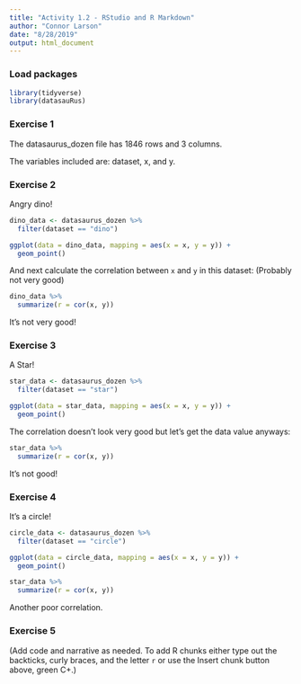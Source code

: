 ```yaml
---
title: "Activity 1.2 - RStudio and R Markdown"
author: "Connor Larson"
date: "8/28/2019"
output: html_document
---
```


### Load packages

```r
library(tidyverse) 
library(datasauRus)
```


### Exercise 1

The datasaurus_dozen file has 1846 rows and 3 columns.

The variables included are: dataset, x, and y. 

### Exercise 2

Angry dino!

```r
dino_data <- datasaurus_dozen %>%
  filter(dataset == "dino")

ggplot(data = dino_data, mapping = aes(x = x, y = y)) +
  geom_point()
```

And next calculate the correlation between `x` and `y` in this dataset:
(Probably not very good)

```r
dino_data %>%
  summarize(r = cor(x, y))
```
It's not very good!

### Exercise 3


A Star!

```r
star_data <- datasaurus_dozen %>%
  filter(dataset == "star")

ggplot(data = star_data, mapping = aes(x = x, y = y)) +
  geom_point()
```

The correlation doesn't look very good but let's get the data value anyways:

```r
star_data %>%
  summarize(r = cor(x, y))
```

It's not good!

### Exercise 4

It's a circle!

```r
circle_data <- datasaurus_dozen %>%
  filter(dataset == "circle")

ggplot(data = circle_data, mapping = aes(x = x, y = y)) +
  geom_point()
```

```r

star_data %>%
  summarize(r = cor(x, y))
```

Another poor correlation.

### Exercise 5

(Add code and narrative as needed. To add R chunks either type out the backticks, curly braces, and the letter `r` or use the Insert chunk button above, green C+.)